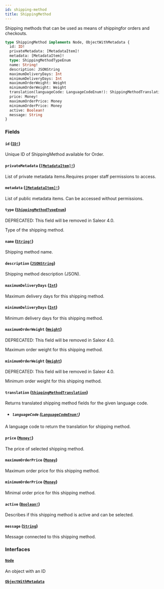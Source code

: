 ```yaml
---
id: shipping-method
title: ShippingMethod
---
```


Shipping methods that can be used as means of shippingfor orders and checkouts.

```graphql
type ShippingMethod implements Node, ObjectWithMetadata {
  id: ID!
  privateMetadata: [MetadataItem]!
  metadata: [MetadataItem]!
  type: ShippingMethodTypeEnum
  name: String!
  description: JSONString
  maximumDeliveryDays: Int
  minimumDeliveryDays: Int
  maximumOrderWeight: Weight
  minimumOrderWeight: Weight
  translation(languageCode: LanguageCodeEnum!): ShippingMethodTranslation
  price: Money!
  maximumOrderPrice: Money
  minimumOrderPrice: Money
  active: Boolean!
  message: String
}
```

### Fields

#### `id` ([`ID!`](../../../developer/api-reference/scalars/id))

Unique ID of ShippingMethod available for Order.

#### `privateMetadata` ([`[MetadataItem]!`](../../../developer/api-reference/objects/metadata-item))

List of private metadata items.Requires proper staff permissions to access.

#### `metadata` ([`[MetadataItem]!`](../../../developer/api-reference/objects/metadata-item))

List of public metadata items. Can be accessed without permissions.

#### `type` ([`ShippingMethodTypeEnum`](../../../developer/api-reference/enums/shipping-method-type-enum))

<span class="badge badge--warning">DEPRECATED: This field will be removed in Saleor 4.0.</span>

Type of the shipping method.

#### `name` ([`String!`](../../../developer/api-reference/scalars/string))

Shipping method name.

#### `description` ([`JSONString`](../../../developer/api-reference/scalars/json-string))

Shipping method description (JSON).

#### `maximumDeliveryDays` ([`Int`](../../../developer/api-reference/scalars/int))

Maximum delivery days for this shipping method.

#### `minimumDeliveryDays` ([`Int`](../../../developer/api-reference/scalars/int))

Minimum delivery days for this shipping method.

#### `maximumOrderWeight` ([`Weight`](../../../developer/api-reference/objects/weight))

<span class="badge badge--warning">DEPRECATED: This field will be removed in Saleor 4.0.</span>

Maximum order weight for this shipping method.

#### `minimumOrderWeight` ([`Weight`](../../../developer/api-reference/objects/weight))

<span class="badge badge--warning">DEPRECATED: This field will be removed in Saleor 4.0.</span>

Minimum order weight for this shipping method.

#### `translation` ([`ShippingMethodTranslation`](../../../developer/api-reference/objects/shipping-method-translation))

Returns translated shipping method fields for the given language code.

- ##### `languageCode` ([`LanguageCodeEnum!`](../../../developer/api-reference/enums/language-code-enum))

A language code to return the translation for shipping method.

#### `price` ([`Money!`](../../../developer/api-reference/objects/money))

The price of selected shipping method.

#### `maximumOrderPrice` ([`Money`](../../../developer/api-reference/objects/money))

Maximum order price for this shipping method.

#### `minimumOrderPrice` ([`Money`](../../../developer/api-reference/objects/money))

Minimal order price for this shipping method.

#### `active` ([`Boolean!`](../../../developer/api-reference/scalars/boolean))

Describes if this shipping method is active and can be selected.

#### `message` ([`String`](../../../developer/api-reference/scalars/string))

Message connected to this shipping method.

### Interfaces

#### [`Node`](../../../developer/api-reference/interfaces/node)

An object with an ID

#### [`ObjectWithMetadata`](../../../developer/api-reference/interfaces/object-with-metadata)
